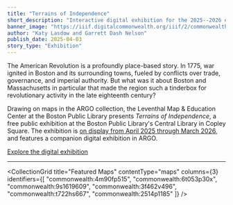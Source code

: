 ```yaml
---
title: "Terrains of Independence"
short_description: "Interactive digital exhibition for the 2025--2026 exhibition at the Leventhal Map & Education Center"
banner_image: "https://iiif.digitalcommonwealth.org/iiif/2/commonwealth:3f462v50z/full/,1200/0/default.jpg"
author: "Katy Lasdow and Garrett Dash Nelson"
publish_date: 2025-04-03
story_type: "Exhibition"
---
```



The American Revolution is a profoundly place-based story. In 1775, war ignited in Boston and its surrounding towns, fueled by conflicts over trade, governance, and imperial authority. But what was it about Boston and Massachusetts in particular that made the region such a tinderbox for revolutionary activity in the late eighteenth century?

Drawing on maps in the ARGO collection, the Leventhal Map & Education Center at the Boston Public Library presents _Terrains of Independence_, a free public exhibition at the Boston Public Library's Central Library in Copley Square. The exhibition is [on display from April 2025 through March 2026](https://www.leventhalmap.org/exhibitions/visit/), and features a companion digital exhibition in ARGO.

<a href="/digital-exhibitions/terrains-of-independence" class="button text-3xl px-4 py-2 border-2">Explore the digital exhibition</a>

---

<CollectionGrid
    title="Featured Maps"
    contentType="maps"
    columns={3}
    identifiers={[
        "commonwealth:4m90fp515",
        "commonwealth:6t053p30x",
        "commonwealth:9s1619609",
        "commonwealth:3f462v496",
        "commonwealth:t722hs667",
        "commonwealth:2514p1185"
    ]}
/>
